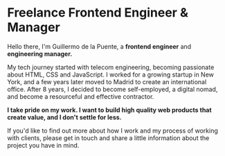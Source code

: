 # Freelance Frontend Engineer & Manager

Hello there, I'm Guillermo de la Puente, a **frontend engineer** and **engineering manager.**

My tech journey started with telecom engineering, becoming passionate about HTML, CSS and JavaScript.
I worked for a growing startup in New York, and a few years later moved to Madrid to create an international office.
After 8 years, I decided to become self-employed, a digital nomad, and become a resourceful and effective contractor.

**I take pride on my work. I want to build high quality web products that create value, and I don't settle for less.**

If you'd like to find out more about how I work and my process of working with clients, please
get in touch and share a little information about the project you have in mind.
